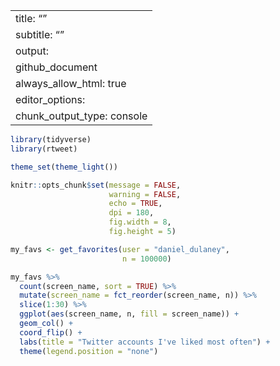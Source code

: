 
---
title: ""
subtitle: ""
output:
  github_document
always_allow_html: true
editor_options:
  chunk_output_type: console
---

```{r}

library(tidyverse)
library(rtweet)

theme_set(theme_light())


```

```{r}

knitr::opts_chunk$set(message = FALSE,
                      warning = FALSE,
                      echo = TRUE,
                      dpi = 180,
                      fig.width = 8,
                      fig.height = 5)

```

```{r}

my_favs <- get_favorites(user = "daniel_dulaney",
                         n = 100000)

```

```{r}

my_favs %>% 
  count(screen_name, sort = TRUE) %>% 
  mutate(screen_name = fct_reorder(screen_name, n)) %>% 
  slice(1:30) %>% 
  ggplot(aes(screen_name, n, fill = screen_name)) +
  geom_col() +
  coord_flip() + 
  labs(title = "Twitter accounts I've liked most often") +
  theme(legend.position = "none")

```





